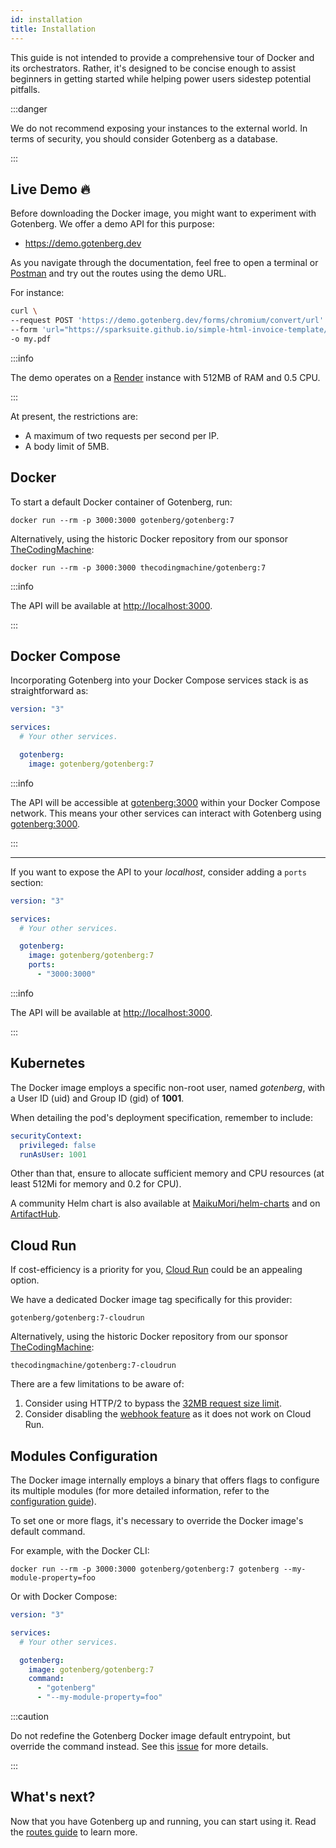 ```yaml
---
id: installation
title: Installation
---
```


<script async type="text/javascript" src="//cdn.carbonads.com/carbon.js?serve=CWYI4KQL&placement=gotenbergdev" id="_carbonads_js"></script>

This guide is not intended to provide a comprehensive tour of Docker and its orchestrators. Rather, it's designed to
be concise enough to assist beginners in getting started while helping power users sidestep potential pitfalls.

:::danger

We do not recommend exposing your instances to the external world. In terms of security, you should consider Gotenberg
as a database.

:::

## Live Demo 🔥

Before downloading the Docker image, you might want to experiment with Gotenberg. We offer a demo API for this purpose:

* https://demo.gotenberg.dev

As you navigate through the documentation, feel free to open a terminal or [Postman](https://www.postman.com/) and try
out the routes using the demo URL.

For instance:

```bash
curl \
--request POST 'https://demo.gotenberg.dev/forms/chromium/convert/url' \
--form 'url="https://sparksuite.github.io/simple-html-invoice-template/"' \
-o my.pdf
```

:::info

The demo operates on a [Render](https://render.com) instance with 512MB of RAM and 0.5 CPU.

:::

At present, the restrictions are:

* A maximum of two requests per second per IP.
* A body limit of 5MB.

## Docker

To start a default Docker container of Gotenberg, run:

```
docker run --rm -p 3000:3000 gotenberg/gotenberg:7
```

Alternatively, using the historic Docker repository from our sponsor [TheCodingMachine](https://www.thecodingmachine.com):

```
docker run --rm -p 3000:3000 thecodingmachine/gotenberg:7
```

:::info

The API will be available at [http://localhost:3000](http://localhost:3000).

:::

## Docker Compose

Incorporating Gotenberg into your Docker Compose services stack is as straightforward as:

```yaml title="docker-compose.yml"
version: "3"

services:
  # Your other services.

  gotenberg:
    image: gotenberg/gotenberg:7
```

:::info


The API will be accessible at [gotenberg:3000](http://gotenberg:3000) within your Docker Compose network.
This means your other services can interact with Gotenberg using [gotenberg:3000](http://gotenberg:3000).

:::

---

If you want to expose the API to your *localhost*, consider adding a `ports` section:

```yaml title="docker-compose.yml"
version: "3"

services:
  # Your other services.

  gotenberg:
    image: gotenberg/gotenberg:7
    ports:
      - "3000:3000"
```

:::info

The API will be available at [http://localhost:3000](http://localhost:3000).

:::

## Kubernetes

The Docker image employs a specific non-root user, named *gotenberg*, with a User ID (uid) and Group ID (gid) of **1001**.

When detailing the pod's deployment specification, remember to include:

```yaml
securityContext:
  privileged: false
  runAsUser: 1001
```

Other than that, ensure to allocate sufficient memory and CPU resources (at least 512Mi for memory and 0.2 for CPU).

A community Helm chart is also available at [MaikuMori/helm-charts](https://github.com/MaikuMori/helm-charts) and on
[ArtifactHub](https://artifacthub.io/packages/helm/maikumori/gotenberg).

## Cloud Run

If cost-efficiency is a priority for you, [Cloud Run](https://cloud.google.com/run) could be an appealing option.

We have a dedicated Docker image tag specifically for this provider:

```
gotenberg/gotenberg:7-cloudrun
```

Alternatively, using the historic Docker repository from our sponsor [TheCodingMachine](https://www.thecodingmachine.com):

```
thecodingmachine/gotenberg:7-cloudrun
```

There are a few limitations to be aware of:

1. Consider using HTTP/2 to bypass the [32MB request size limit](https://cloud.google.com/run/quotas?hl=en).
2. Consider disabling the [webhook feature](/docs/configuration#webhook) as it does not work on Cloud Run.

## Modules Configuration

The Docker image internally employs a binary that offers flags to configure its multiple modules (for more detailed
information, refer to the [configuration guide](/docs/configuration)).

To set one or more flags, it's necessary to override the Docker image's default command.

For example, with the Docker CLI:

```
docker run --rm -p 3000:3000 gotenberg/gotenberg:7 gotenberg --my-module-property=foo
```

Or with Docker Compose:

```yaml title="docker-compose.yml"
version: "3"

services:
  # Your other services.

  gotenberg:
    image: gotenberg/gotenberg:7
    command:
      - "gotenberg"
      - "--my-module-property=foo"
```

:::caution

Do not redefine the Gotenberg Docker image default entrypoint, but override the command instead. See this
[issue](https://github.com/gotenberg/gotenberg/issues/480#issuecomment-1232064017) for more details.

:::

## What's next?

Now that you have Gotenberg up and running, you can start using it. Read the [routes guide](/docs/routes) to learn more.
